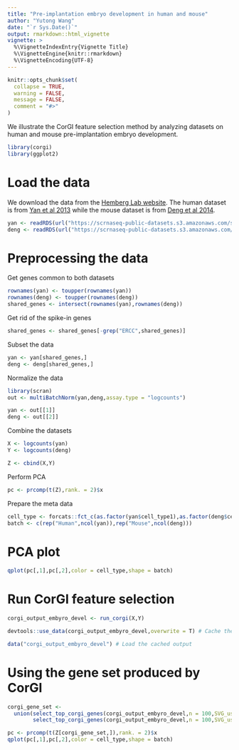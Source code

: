 ```yaml
---
title: "Pre-implantation embryo development in human and mouse"
author: "Yutong Wang"
date: "`r Sys.Date()`"
output: rmarkdown::html_vignette
vignette: >
  %\VignetteIndexEntry{Vignette Title}
  %\VignetteEngine{knitr::rmarkdown}
  %\VignetteEncoding{UTF-8}
---
```


```r
knitr::opts_chunk$set(
  collapse = TRUE,
  warning = FALSE,
  message = FALSE,
  comment = "#>"
)
```

We illustrate the CorGI feature selection method by analyzing datasets on human and mouse pre-implantation embryo development.

```r
library(corgi)
library(ggplot2)
```

# Load the data

We download the data from the [Hemberg Lab website](https://hemberg-lab.github.io/scRNA.seq.datasets/). The human dataset is from [Yan et al 2013](http://dx.doi.org/10.1038/nsmb.2660) while the mouse dataset is from [Deng et al 2014](http://dx.doi.org/10.1126/science.1245316).

```r
yan <- readRDS(url("https://scrnaseq-public-datasets.s3.amazonaws.com/scater-objects/yan.rds"))
deng <- readRDS(url("https://scrnaseq-public-datasets.s3.amazonaws.com/scater-objects/deng-reads.rds"))
```

# Preprocessing the data

Get genes common to both datasets
```r
rownames(yan) <- toupper(rownames(yan))
rownames(deng) <- toupper(rownames(deng))
shared_genes <- intersect(rownames(yan),rownames(deng))
```


Get rid of the spike-in genes
```r
shared_genes <- shared_genes[-grep("ERCC",shared_genes)]
```

Subset the data
```r
yan <- yan[shared_genes,]
deng <- deng[shared_genes,]
```

Normalize the data
```r
library(scran)
out <- multiBatchNorm(yan,deng,assay.type = "logcounts")

yan <- out[[1]]
deng <- out[[2]]
```

Combine the datasets
```r
X <- logcounts(yan)
Y <- logcounts(deng)

Z <- cbind(X,Y)
```

Perform PCA
```r
pc <- prcomp(t(Z),rank. = 2)$x
```

Prepare the meta data
```r
cell_type <- forcats::fct_c(as.factor(yan$cell_type1),as.factor(deng$cell_type1))
batch <- c(rep("Human",ncol(yan)),rep("Mouse",ncol(deng)))
```

# PCA plot

```r
qplot(pc[,1],pc[,2],color = cell_type,shape = batch)
```

# Run CorGI feature selection

```r
corgi_output_embyro_devel <- run_corgi(X,Y)
```

```r
devtools::use_data(corgi_output_embyro_devel,overwrite = T) # Cache the output so that we don't have to actually rerun corgi. Change to "eval=T" if rerun is necessary.
```

```r
data("corgi_output_embyro_devel") # Load the cached output
```

# Using the gene set produced by CorGI


```r
corgi_gene_set <- 
  union(select_top_corgi_genes(corgi_output_embyro_devel,n = 100,SVG_use = 2),
        select_top_corgi_genes(corgi_output_embyro_devel,n = 100,SVG_use = 3))

pc <- prcomp(t(Z[corgi_gene_set,]),rank. = 2)$x
qplot(pc[,1],pc[,2],color = cell_type,shape = batch)
```

